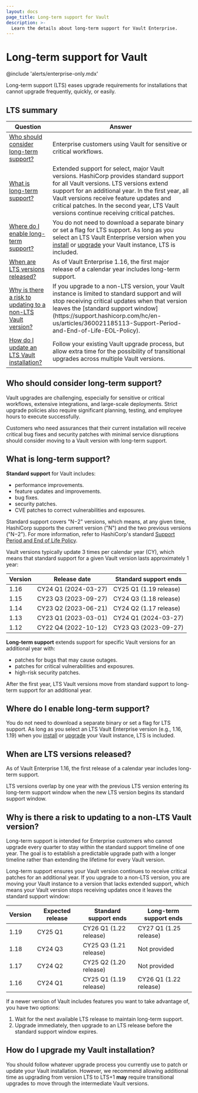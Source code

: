 ```yaml
---
layout: docs
page_title: Long-term support for Vault
description: >-
  Learn the details about long-term support for Vault Enterprise.
---
```


# Long-term support for Vault

@include 'alerts/enterprise-only.mdx'

Long-term support (LTS) eases upgrade requirements for installations that cannot
upgrade frequently, quickly, or easily.

## LTS summary

<table>

  <thead>
    <tr>
      <th style={{width:'30%', verticalAlign:'middle'}}>Question</th>
      <th style={{verticalAlign: 'middle'}}>Answer</th>
    </tr>
  </thead>
  <tbody>
  <tr>
    <td style={{verticalAlign: 'middle'}}>
      <a href="#who">Who should consider long-term support?</a>
    </td>
    <td style={{verticalAlign: 'middle'}}>
      Enterprise customers using Vault for sensitive or critical workflows.
    </td>
  </tr>
  <tr>
    <td style={{verticalAlign: 'middle'}}>
      <a href="#what">What is long-term support?</a>
    </td>
    <td style={{verticalAlign: 'middle'}}>
      Extended support for select, major Vault versions. HashiCorp provides
      standard support for all Vault versions. LTS versions extend support for
      an additional year. In the first year, all Vault versions receive
      feature updates and critical patches. In the second year, LTS Vault
      versions continue receiving critical patches.
    </td>
  </tr>
  <tr>
    <td style={{verticalAlign: 'middle'}}>
      <a href="#where">Where do I enable long-term support?</a>
    </td>
    <td style={{verticalAlign: 'middle'}}>
      You do not need to download a separate binary or set a flag for LTS
      support. As long as you select an LTS Vault Enterprise version when you
      <a href="/vault/install">install</a> or
      <a href="/vault/docs/upgrading">upgrade</a> your Vault instance, LTS is
      included.
    </td>
  </tr>
  <tr>
    <td style={{verticalAlign: 'middle'}}>
      <a href="#when">When are LTS versions released?</a>
    </td>
    <td style={{verticalAlign: 'middle'}}>
      As of Vault Enterprise 1.16, the first major release of a calendar year includes
      long-term support.
    </td>
  </tr>
  <tr>
    <td style={{verticalAlign: 'middle'}}>
      <a href="#why">Why is there a risk to updating to a non-LTS Vault version?</a>
    </td>
    <td style={{verticalAlign: 'middle'}}>
      If you upgrade to a non-LTS version, your Vault instance is limited to
      standard support and will stop receiving critical updates when that
      version leaves the [standard support window](https://support.hashicorp.com/hc/en-us/articles/360021185113-Support-Period-and-End-of-Life-EOL-Policy).
    </td>
  </tr>
  <tr>
    <td style={{verticalAlign: 'middle'}}>
      <a href="#how">How do I update an LTS Vault installation?</a>
    </td>
    <td style={{verticalAlign: 'middle'}}>
      Follow your existing Vault upgrade process, but allow extra time for the
      possibility of transitional upgrades across multiple Vault versions.
    </td>
  </tr>
</tbody>
</table>

<a id="who" />

## Who should consider long-term support?

Vault upgrades are challenging, especially for sensitive or critical workflows,
extensive integrations, and large-scale deployments. Strict upgrade policies
also require significant planning, testing, and employee hours to execute
successfully. 

Customers who need assurances that their current installation will receive
critical bug fixes and security patches with minimal service disruptions should
consider moving to a Vault version with long-term support.

<a id="what" />

## What is long-term support?

**Standard support** for Vault includes:

- performance improvements.
- feature updates and improvements.
- bug fixes.
- security patches.
- CVE patches to correct vulnerabilities and exposures.

Standard support covers "N&minus;2" versions, which means, at any given time,
HashiCorp supports the current version ("N") and the two previous versions
("N&minus;2"). For more information, refer to HashiCorp's standard
[Support Period and End of Life Policy](https://support.hashicorp.com/hc/en-us/articles/360021185113-Support-Period-and-End-of-Life-EOL-Policy).

Vault versions typically update 3 times per calendar year (CY), which means that
standard support for a given Vault version lasts approximately 1 year:

Version | Release date         | Standard support ends
------- | -------------------- | ----------------------
1.16    | CY24 Q1 (2024-03-27) | CY25 Q1 (1.19 release) 
1.15    | CY23 Q3 (2023-09-27) | CY24 Q3 (1.18 release) 
1.14    | CY23 Q2 (2023-06-21) | CY24 Q2 (1.17 release) 
1.13    | CY23 Q1 (2023-03-01) | CY24 Q1 (2024-03-27) 
1.12    | CY22 Q4 (2022-10-12) | CY23 Q3 (2023-09-27) 

**Long-term support** extends support for specific Vault versions for an
additional year with:

- patches for bugs that may cause outages.
- patches for critical vulnerabilities and exposures.
- high-risk security patches.

After the first year, LTS Vault versions move from standard support to long-term
support for an additional year.

<a id="where" />

## Where do I enable long-term support?

You do not need to download a separate binary or set a flag for LTS support. As
long as you select an LTS Vault Enterprise version (e.g., 1.16, 1.19) when you
[install](/vault/install) or [upgrade](/vault/docs/upgrading) your Vault
instance, LTS is included.

<a id="when" />

## When are LTS versions released?

As of Vault Enterprise 1.16, the first release of a calendar year includes
long-term support.

LTS versions overlap by one year with the previous LTS version entering its
long-term support window when the new LTS version begins its standard support
window.

<a id="why" />

## Why is there a risk to updating to a non-LTS Vault version?

Long-term support is intended for Enterprise customers who cannot upgrade
every quarter to stay within the standard support timeline of one year. The
goal is to establish a predictable upgrade path with a longer timeline rather
than extending the lifetime for every Vault version.

Long-term support ensures your Vault version continues to receive critical
patches for an additional year. If you upgrade to a non-LTS version, you are
moving your Vault instance to a version that lacks extended support, which means
your Vault version stops receiving updates once it leaves the standard support
window:

Version | Expected release | Standard support ends  | Long-term support ends
------- | ---------------- | ---------------------- | ---------------------
1.19    | CY25 Q1          | CY26 Q1 (1.22 release) | CY27 Q1 (1.25 release)
1.18    | CY24 Q3          | CY25 Q3 (1.21 release) | Not provided
1.17    | CY24 Q2          | CY25 Q2 (1.20 release) | Not provided
1.16    | CY24 Q1          | CY25 Q1 (1.19 release) | CY26 Q1 (1.22 release) 

If a newer version of Vault includes features you want to take advantage of, you
have two options:

1. Wait for the next available LTS release to maintain long-term support.
1. Upgrade immediately, then upgrade to an LTS release before the standard
   support window expires.

<a id="how" />

## How do I upgrade my Vault installation?

You should follow whatever upgrade process you currently use to patch or update
your Vault installation. However, we recommend allowing additional time as
upgrading from version LTS to LTS+1 **may** require transitional upgrades to
move through the intermediate Vault versions.